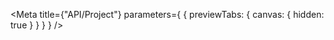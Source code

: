 
<Meta
  title={"API/Project"}
  parameters={
    {
      previewTabs: {
        canvas: {
          hidden: true
        }
      }
    }
  }
/>

<D2ProjectF2PageIndex />
